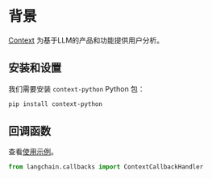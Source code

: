 # 背景

[Context](https://context.ai/) 为基于LLM的产品和功能提供用户分析。

## 安装和设置

我们需要安装 `context-python` Python 包：

```bash
pip install context-python
```

## 回调函数

查看[使用示例](/docs/integrations/callbacks/context)。

```python
from langchain.callbacks import ContextCallbackHandler
```